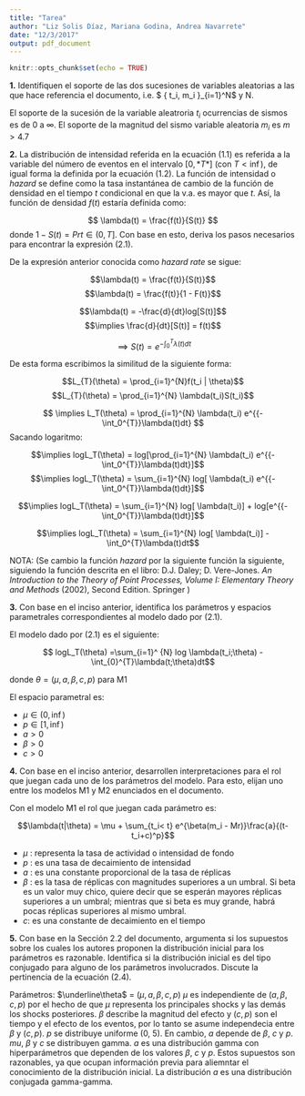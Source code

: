 ```yaml
---
title: "Tarea"
author: "Liz Solis Díaz, Mariana Godina, Andrea Navarrete"
date: "12/3/2017"
output: pdf_document
---
```


```r
knitr::opts_chunk$set(echo = TRUE)
```
**1.** Identifiquen el soporte de las dos sucesiones de variables aleatorias a las que hace referencia
el documento, i.e. $ \{ t_i, m_i \}_{i=1}^N$ y N.

El soporte de la sucesión de la variable aleatroria  $t_i$ ocurrencias de sismos es de 0 a $\infty$. El soporte de la magnitud del sismo variable aleatoria $m_i$ es $m>4.7$

**2.** La distribución de intensidad referida en la ecuación (1.1) es referida a la variable del número de eventos en el intervalo $[0, *T*]$ (con $T < \inf$), de igual forma la definida por la ecuación (1.2). La función de intensidad o *hazard* se define como la tasa instantánea de cambio de la función de densidad en el tiempo $t$ condicional en que la v.a. es mayor que $t$. Así, la función de densidad $f(t)$ estaría definida como:

$$ \lambda(t) = \frac{f(t)}{S(t)} $$
  donde $1-S(t) = Pr{t \in (0,T]}$. Con base en esto, deriva los pasos necesarios para encontrar la expresión (2.1).
  
De la expresión anterior conocida como *hazard rate* se sigue:

$$\lambda(t)  = \frac{f(t)}{S(t)}$$
$$\lambda(t)  = \frac{f(t)}{1 - F(t)}$$

$$\lambda(t) = -\frac{d}{dt}log[S(t)]$$
$$\implies \frac{d}{dt}[S(t)] = f(t)$$  

$$ \implies S(t) = e^{{-\int_0^{T}}\lambda(t)dt} $$

De esta forma escribimos la similitud de la siguiente forma:

$$L_{T}(\theta) = \prod_{i=1}^{N}f(t_i | \theta)$$
$$L_{T}(\theta) = \prod_{i=1}^{N} \lambda(t_i)S(t_i)$$

$$ \implies L_T(\theta) =  \prod_{i=1}^{N} \lambda(t_i) e^{{-\int_0^{T}}\lambda(t)dt} $$
Sacando logaritmo:

$$\implies  logL_T(\theta) = log[\prod_{i=1}^{N} \lambda(t_i) e^{{-\int_0^{T}}\lambda(t)dt}]$$
$$\implies  logL_T(\theta) = \sum_{i=1}^{N} log[ \lambda(t_i) e^{{-\int_0^{T}}\lambda(t)dt}]$$

$$\implies  logL_T(\theta) = \sum_{i=1}^{N} log[ \lambda(t_i)] +  log[e^{{-\int_0^{T}}\lambda(t)dt}]$$

$$\implies  logL_T(\theta) = \sum_{i=1}^{N} log[ \lambda(t_i)]   -\int_0^{T}\lambda(t)dt$$

NOTA:
(Se cambio la función *hazard* por la siguiente función la siguiente, siguiendo la función descrita en el libro: 
D.J. Daley; D. Vere-Jones. *An Introduction to the Theory of Point Processes, Volume I: Elementary Theory and Methods* (2002), Second Edition. Springer )


**3.** Con base en el inciso anterior, identifica los parámetros y espacios parametrales correspondientes al modelo dado por (2.1).

El modelo dado por (2.1) es el siguiente:

$$ logL_T(\theta) =\sum_{i=1}^ {N} log \lambda(t_i;\theta) - \int_{0}^{T}\lambda(t;\theta)dt$$

donde $\theta = (\mu, a, \beta, c, p)$ para M1

El espacio parametral es:

- $\mu \in (0, \inf)$
- $p \in [1, \inf)$
- $a > 0$
- $\beta > 0$
- $c > 0$


**4.** Con base en el inciso anterior, desarrollen interpretaciones para el rol que juegan cada uno de los parámetros del modelo. Para esto, elijan uno entre los modelos M1 y M2 enunciados en el documento.

Con el modelo M1 el rol que juegan cada parámetro es:

$$\lambda(t|\theta) = \mu + \sum_{t_i< t} e^{\beta(m_i - Mr)}\frac{a}{(t-t_i+c)^p}$$

- $\mu$ : representa la tasa de actividad o intensidad de fondo
- $p$ : es una tasa de decaimiento de intensidad
- $a$ : es una constante proporcional de la tasa de réplicas
- $\beta$ : es la tasa de réplicas con magnitudes superiores a un umbral. Si beta es un valor muy chico, quiere decir que se esperán mayores réplicas superiores a un umbral; mientras que si beta es muy grande, habrá pocas réplicas superiores al mismo umbral.
- $c$: es una constante de decaimiento en el tiempo

**5.** Con base en la Sección 2.2 del documento, argumenta si los supuestos sobre los cuales los
autores proponen la distribución inicial para los parámetros es razonable. Identifica si la
distribución inicial es del tipo conjugado para alguno de los parámetros involucrados. Discute
la pertinencia de la ecuación (2.4).

Parámetros: $\underline\theta$ = ($\mu, a, \beta, c, p$) $\mu$ es independiente de 
($a, \beta, c, p$) por el hecho de que $\mu$ representa los principales shocks y las 
demás los shocks posteriores. $\beta$ describe la magnitud del efecto y ($c,p$) son
el tiempo y el efecto de los eventos, por lo tanto se asume independecia entre $\beta$
 y ($c,p$). $p$ se distribuye uniforme (0, 5). En cambio, $a$ depende de $\beta$, $c$ y $p$.
 $mu$, $\beta$ y $c$ se distribuyen gamma. $a$ es una distribución gamma con hiperparámetros que dependen de 
 los valores $\beta$, $c$ y $p$. Estos supuestos son razonables, ya que ocupan información
 previa para aliemntar el conocimiento de la distribución inicial. La distribución 
 $a$ es una distribución conjugada gamma-gamma.

